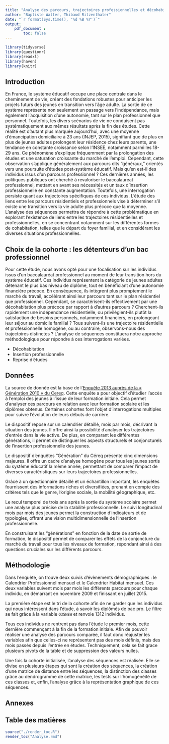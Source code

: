```yaml
---
title: "Analyse des parcours, trajectoires professionnelles et décohabitation des bacs professionnels"
author: "Baptiste Walter, Thibaud Ritzenthaler"
date: "`r format(Sys.time(), '%d %B %Y')`"
output:
    pdf_document :
        toc: false
---
```


```r
library(tidyverse)
library(questionr)
library(readxl)
library(haven)
library(knitr)
```
## Introduction

En France, le système éducatif occupe une place centrale dans le cheminement de vie, créant des fondations robustes pour anticiper les projets futurs des jeunes en transition vers l'âge adulte. La sortie de ce système représente non seulement un passage vers l'indépendance, mais également l'acquisition d'une autonomie, tant sur le plan professionnel que personnel. Toutefois, les divers scénarios de vie ne conduisent pas systématiquement aux mêmes résultats après la fin des études. Cette réalité est d'autant plus marquée aujourd'hui, avec une moyenne d'émancipation domiciliaire à 23 ans (INJEP, 2015), signifiant que de plus en plus de jeunes adultes prolongent leur résidence chez leurs parents, une tendance en constante croissance selon l'INSEE, notamment parmi les 18-29 ans. Ce phénomène s'explique fréquemment par la prolongation des études et une saturation croissante du marché de l'emploi.
Cependant, cette observation s'applique généralement aux parcours dits "généraux," orientés vers une poursuite d'études post-système éducatif. Mais qu'en est-il des individus issus d'un parcours professionnel ? Ces dernières années, les politiques publiques ont cherché à revaloriser le baccalauréat professionnel, mettant en avant ses nécessités et un taux d'insertion professionnelle en constante augmentation. Toutefois, une interrogation persiste quant aux trajectoires spécifiques de ces individus. L'étude des liens entre les parcours résidentiels et professionnels vise à déterminer s'il existe une transition vers la vie adulte plus précoce que la moyenne. L'analyse des séquences permettra de répondre à cette problématique en explorant l'existence de liens entre les trajectoires résidentielles et professionnelles, en se concentrant notamment sur les différentes formes de cohabitation, telles que le départ du foyer familial, et en considérant les diverses situations professionnelles.


## Choix de la cohorte : les détenteurs d'un bac professionnel

Pour cette étude, nous avons opté pour une focalisation sur les individus issus d'un baccalauréat professionnel au moment de leur transition hors du système éducatif. Ces individus représentent la catégorie de jeunes adultes détenant le plus bas niveau de diplôme, tout en bénéficiant d'une autonomie financière précoce. En conséquence, ils intègrent plus promptement le marché du travail, accélérant ainsi leur parcours tant sur le plan résidentiel que professionnel. Cependant, se caractérisent-ils effectivement par une décohabitation plus précoce par rapport à d'autres parcours ? Cherchent-ils rapidement une indépendance résidentielle, ou privilégient-ils plutôt la satisfaction de besoins personnels, notamment financiers, en prolongeant leur séjour au domicile familial ? Tous suivent-ils une trajectoire résidentielle et professionnelle homogène, ou au contraire, observons-nous des trajectoires distinctes ?
L'analyse de séquences constituera notre approche méthodologique pour répondre à ces interrogations variées.

- Décohabitation
- Insertion professionnelle
- Reprise d'études

## Données

La source de donnée est la base de l'[Enquête 2013 auprès de la « Génération 2010 » du Cereq](https://www.cereq.fr/enquete-generation-2010-interrogation-2013-bilan-methodologique). Cette enquête a pour objectif d’étudier l’accès à l’emploi des jeunes à l’issue de leur formation initiale. Cela permet d'analyser ces parcours en relation avec leur formation scolaire et les diplômes obtenus. Certaines cohortes font l'objet d'interrogations multiples pour suivre l'évolution de leurs débuts de carrière.

Le dispositif repose sur un calendrier détaillé, mois par mois, décrivant la situation des jeunes. Il offre ainsi la possibilité d'analyser les trajectoires d'entrée dans la vie active. De plus, en comparant les différentes générations, il permet de distinguer les aspects structurels et conjoncturels de l'insertion professionnelle des jeunes.

Le dispositif d'enquêtes "Génération" du Céreq présente cinq dimensions majeures. Il offre un cadre d'analyse homogène pour tous les jeunes sortis du système éducatif la même année, permettant de comparer l'impact de diverses caractéristiques sur leurs trajectoires professionnelles.

Grâce à un questionnaire détaillé et un échantillon important, les enquêtes fournissent des informations riches et diversifiées, prenant en compte des critères tels que le genre, l'origine sociale, la mobilité géographique, etc.

Le recul temporel de trois ans après la sortie du système scolaire permet une analyse plus précise de la stabilité professionnelle. Le suivi longitudinal mois par mois des jeunes permet la construction d'indicateurs et de typologies, offrant une vision multidimensionnelle de l'insertion professionnelle.

En construisant les "générations" en fonction de la date de sortie de formation, le dispositif permet de comparer les effets de la conjoncture du marché du travail pour tous les niveaux de formation, répondant ainsi à des questions cruciales sur les différents parcours.

## Méthodologie

Dans l'enquête, on trouve deux suivis d'évènements démographiques : le Calendrier Professionnel mensuel et le Calendrier Habitat mensuel. Ces deux variables suivent mois par mois les différents parcours pour chaque individu, en démarrant en novembre 2009 et finissant en juillet 2015.

La première étape est le tri de la cohorte afin de ne garder que les individus qui nous intéressent dans l'étude, à savoir les diplômés de bac pro. Le filtre se fait grâce à la variable `Q35NEW` et renvoie 1312 individus.

Tous ces individus ne rentrent pas dans l'étude le premier mois, cette dernière commençant à la fin de la formation initiale. Afin de pouvoir réaliser une analyse des parcours comparée, il faut donc réajuster les variables afin que celles-ci ne représentent pas des mois définis, mais des mois passés depuis l'entrée en études. Techniquement, cela se fait grace plusieurs pivots de la table et de suppression des valeurs nulles.


Une fois la cohorte initialisée, l'analyse des séquences est réalisée. Elle se divise en plusieurs étapes qui sont la création des séquences, la création d'une matrice de distance entre les séquences, la distinction des classes grâce au dendrogramme de cette matrice, les tests sur l'homogénéité de ces classes et, enfin, l'analyse grâce à la représentation graphique de ces séquences.

## Annexes

## Table des matières
```r
source("./render_toc.R")
render_toc("Analyse.rmd")
```
